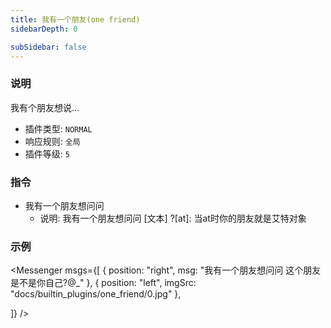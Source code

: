 ```yaml
---
title: 我有一个朋友(one friend)
sidebarDepth: 0

subSidebar: false
---
```



### 说明

我有个朋友想说...

- 插件类型: `NORMAL`
- 响应规则: `全局`
- 插件等级: `5`

### 指令

- 我有一个朋友想问问
  - 说明: 我有一个朋友想问问 [文本] ?[at]: 当at时你的朋友就是艾特对象

### 示例

<Messenger
  msgs={[
    { position: "right", msg: "我有一个朋友想问问 这个朋友是不是你自己?@_" },
    {
      position: "left",
      imgSrc: "docs/builtin_plugins/one_friend/0.jpg"
    },

  ]}
/>
